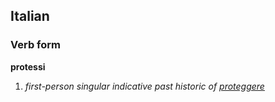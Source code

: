 ==Italian==
===Verb form===
'''protessi'''

# ''first-person singular indicative past historic of [[proteggere]]''
